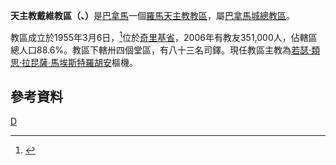 {{Infobox Roman Catholic diocese
|jurisdiction     = 教區
|name            = 戴維
|latin= Dioecesis Davidensis
 |image =Panama - Diocesi di David.png
|caption = 教區範圍
 |location = [[巴拿馬|巴拿馬]]
|territory = [[奇里基省|奇里基省]]
|population =351,000
|rite = [[罗马礼|罗马礼]]
|patron =
|province =巴拿馬城
|established = 1955年
|cathedral = [[聖若瑟主教座堂_(戴維)|聖若瑟主教座堂]]
|co-cathedral =
|leadership = 主教
|website =
|pope = 
|patriarch=
|metropolitan =
|ordinary = [[若瑟·類思·拉昆薩·馬埃斯特羅胡安|若瑟·類思·拉昆薩·馬埃斯特羅胡安]]樞機
|coadjutor archbishop =
|coadjutor bishop =
|auxiliary =
|emeritus =  
}}
'''天主教戴維教區（{{lang-la|Dioecesis Davidensis}}、{{lang-es|Diócesis de David}}）'''是[[巴拿馬|巴拿馬]]一個[[羅馬天主教|羅馬天主教]][[教區|教區]]，屬[[天主教巴拿馬城總教區|巴拿馬城總教區]]。

教區成立於1955年3月6日，<ref>{{cite journal
|journal=[[宗座公報|宗座公報]]
|publisher=梵蒂岡出版社
|date=1955年
|volume=47
|title=''Amantissimus Deus''
|page=529
|url=http://www.vatican.va/archive/aas/documents/AAS%2047%20%5B1955%5D%20-%20ocr.pdf
|access-date=2013-05-20
|archive-date=2020-02-02
|archive-url=https://web.archive.org/web/20200202032807/http://www.vatican.va/archive/aas/documents/AAS%2047%20%5B1955%5D%20-%20ocr.pdf
|dead-url=no
}}</ref>位於[[奇里基省|奇里基省]]，2006年有教友351,000人，佔轄區總人口88.6%。教區下轄卅四個堂區，有八十三名司鐸。現任教區主教為[[若瑟·類思·拉昆薩·馬埃斯特羅胡安|若瑟·類思·拉昆薩·馬埃斯特羅胡安]]樞機。
==參考資料==
{{reflist}}
{{巴拿馬天主教教區}}
[[Category:巴拿馬天主教教區|D]]